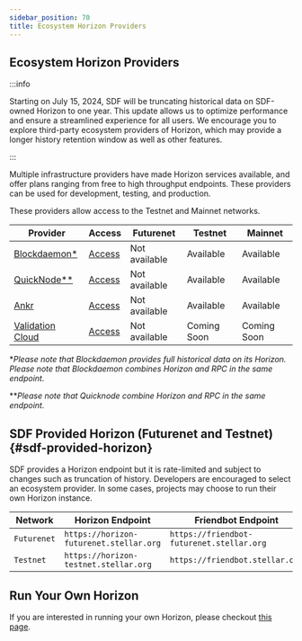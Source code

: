 ```yaml
---
sidebar_position: 70
title: Ecosystem Horizon Providers
---
```


## Ecosystem Horizon Providers

:::info

Starting on July 15, 2024, SDF will be truncating historical data on SDF-owned Horizon to one year. This update allows us to optimize performance and ensure a streamlined experience for all users. We encourage you to explore third-party ecosystem providers of Horizon, which may provide a longer history retention window as well as other features.

:::

Multiple infrastructure providers have made Horizon services available, and offer plans ranging from free to high throughput endpoints. These providers can be used for development, testing, and production.

These providers allow access to the Testnet and Mainnet networks.

| Provider                                                                           | Access                                              | Futurenet     | Testnet   | Mainnet     |
| ------------------------------------------------------------------------------------ | --------------------------------------------------- | ------------- | --------- | ----------- |
| [Blockdaemon\*](https://docs.blockdaemon.com/reference/supported-stellar-methods)    | [Access](https://www.blockdaemon.com/apply/soroban) | Not available | Available | Available   |
| [QuickNode\**](https://www.quicknode.com/docs/stellar)                               | [Access](https://www.quicknode.com/chains/stellar)  | Not available | Available | Available   |
| [Ankr](https://www.ankr.com/rpc/advanced-api/)                                       | [Access](https://www.ankr.com/rpc/advanced-api/)    | Not available | Available | Available   |
| [Validation Cloud](https://www.validationcloud.io/)                                  | [Access](https://www.validationcloud.io/)    | Not available | Coming Soon | Coming Soon   |

\*_Please note that Blockdaemon provides full historical data on its Horizon.
Please note that Blockdaemon combines Horizon and RPC in the same endpoint._

\**_Please note that Quicknode combine Horizon and RPC in the same endpoint._

## SDF Provided Horizon (Futurenet and Testnet) {#sdf-provided-horizon}

SDF provides a Horizon endpoint but it is rate-limited and subject to changes such as truncation of history. Developers are encouraged to select an ecosystem provider. In some cases, projects may choose to run their own Horizon instance.

| Network     | Horizon Endpoint                          | Friendbot Endpoint                        | Provider                      |
| ----------- | ------------------------------------- | ----------------------------------------- | ----------------------------- |
| `Futurenet` | `https://horizon-futurenet.stellar.org`   | `https://friendbot-futurenet.stellar.org` | [SDF](http://www.stellar.org) |
| `Testnet`   | `https://horizon-testnet.stellar.org` | `https://friendbot.stellar.org`           | [SDF](http://www.stellar.org) |

## Run Your Own Horizon

If you are interested in running your own Horizon, please checkout [this
page](./admin-guide/overview.mdx).

